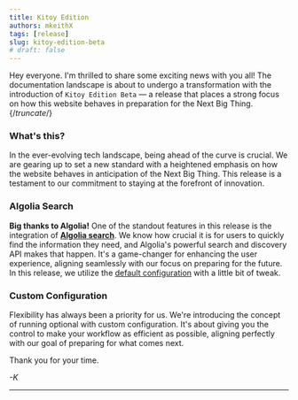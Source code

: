 ```yaml
---
title: Kitoy Edition
authors: mkeithX
tags: [release]
slug: kitoy-edition-beta
# draft: false
---
```





Hey everyone. I'm thrilled to share some exciting news with you all! The documentation landscape is about to undergo a transformation with the introduction of ````Kitoy Edition Beta```` — a release that places a strong focus on how this website behaves in preparation for the Next Big Thing. {/*truncate*/}

### What's this?

In the ever-evolving tech landscape, being ahead of the curve is crucial. We are gearing up to set a new standard with a heightened emphasis on how the website behaves in anticipation of the Next Big Thing. This release is a testament to our commitment to staying at the forefront of innovation.

### Algolia Search

__Big thanks to Algolia!__ One of the standout features in this release is the integration of [**Algolia search**](https://docsearch.algolia.com/). We know how crucial it is for users to quickly find the information they need, and Algolia's powerful search and discovery API makes that happen. It's a game-changer for enhancing the user experience, aligning seamlessly with our focus on preparing for the future. In this release, we utilize the [default configuration](https://docsearch.algolia.com/docs/templates#docusaurus-v3-template) with a little bit of tweak.

### Custom Configuration

Flexibility has always been a priority for us. We're introducing the concept of running optional with custom configuration. It's about giving you the control to make your workflow as efficient as possible, aligning perfectly with our goal of preparing for what comes next.


Thank you for your time.

_-K_

***